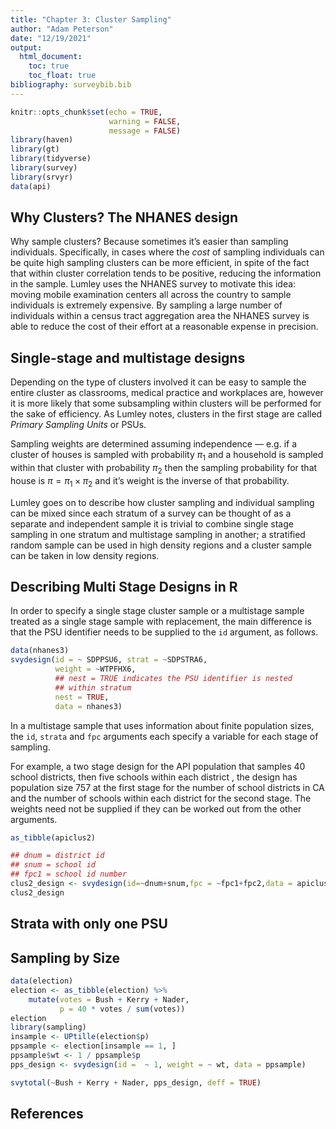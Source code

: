 ```yaml
---
title: "Chapter 3: Cluster Sampling"
author: "Adam Peterson"
date: "12/19/2021"
output: 
  html_document:
    toc: true
    toc_float: true
bibliography: surveybib.bib
---
```


```r
knitr::opts_chunk$set(echo = TRUE,
                      warning = FALSE,
                      message = FALSE)
library(haven)
library(gt)
library(tidyverse)
library(survey)
library(srvyr)
data(api)
```


## Why Clusters? The NHANES design

Why sample clusters? Because sometimes it's easier than sampling individuals.
Specifically, in cases where the *cost* of sampling individuals can be quite high
sampling clusters can be more efficient, in spite of the fact that within 
cluster correlation tends to be positive, reducing the information in the 
sample. Lumley uses the NHANES survey to motivate this idea: moving 
mobile examination centers all across the country to sample individuals 
is extremely expensive. By sampling a large number of individuals within 
a census tract aggregation area the NHANES survey is able to reduce the 
cost of their effort at a reasonable expense in precision.

## Single-stage and multistage designs

Depending on the type of clusters involved it can be easy to sample the entire
cluster as classrooms, medical practice and workplaces are, however it is more 
likely that some subsampling within clusters will be performed for the sake of
efficiency. As Lumley notes, clusters in the first stage are called 
*Primary Sampling Units* or PSUs.

Sampling weights are determined assuming independence --- e.g. if a 
cluster of houses is sampled with probability $\pi_1$ and a household 
is sampled within that cluster with probability $\pi_2$ then the 
sampling probability for that house is $\pi = \pi_1 \times \pi_2$ and 
it's weight is the inverse of that probability.

Lumley goes on to describe how cluster sampling and individual sampling can be 
mixed since each stratum of a survey can be thought of as a separate and 
independent sample it is trivial to combine single stage sampling in one 
stratum and multistage sampling in another; a stratified random sample can be 
used in high density regions and a cluster sample can be taken in low density 
regions. 


## Describing Multi Stage Designs in R

In order to specify a single stage cluster sample or a multistage sample treated 
as a single stage sample with replacement, the main difference is that the 
PSU identifier needs to be supplied to the `id` argument, as follows.

```r
data(nhanes3)
svydesign(id = ~ SDPPSU6, strat = ~SDPSTRA6,
          weight = ~WTPFHX6, 
          ## nest = TRUE indicates the PSU identifier is nested
          ## within stratum
          nest = TRUE,  
          data = nhanes3)
```
In a multistage sample that uses information about finite population sizes, the
`id`, `strata` and `fpc` arguments each specify a variable for each stage of
sampling.

For example, a two stage design for the API population that samples 40 school 
districts, then five schools within each district , the design has population 
size 757 at the first stage for the number of school districts in CA and 
the number of schools within each district for the second stage.
The weights need not be supplied if they can be worked out from the 
other arguments.

```r
as_tibble(apiclus2)
```

```r
## dnum = district id
## snum = school id
## fpc1 = school id number
clus2_design <- svydesign(id=~dnum+snum,fpc = ~fpc1+fpc2,data = apiclus2)
clus2_design
```

## Strata with only one PSU

##  Sampling by Size


```r
data(election)
election <- as_tibble(election) %>% 
    mutate(votes = Bush + Kerry + Nader,
           p = 40 * votes / sum(votes))
election
library(sampling)
insample <- UPtille(election$p)
ppsample <- election[insample == 1, ]
ppsample$wt <- 1 / ppsample$p
pps_design <- svydesign(id =  ~ 1, weight = ~ wt, data = ppsample)
```

```r
svytotal(~Bush + Kerry + Nader, pps_design, deff = TRUE)
```

## References